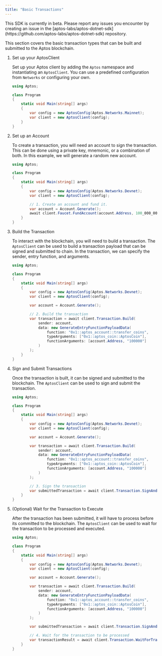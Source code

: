```yaml
---
title: "Basic Transactions"
---
```


<Aside type="caution" emoji="❗">
  This SDK is currently in beta. Please report any issues you encounter by
  creating an issue in the
  [aptos-labs/aptos-dotnet-sdk](https://github.com/aptos-labs/aptos-dotnet-sdk)
  repository.
</Aside>






This section covers the basic transaction types that can be built and submitted to the Aptos blockchain.



<Steps>

1. Set up your AptosClient

   Set up your Aptos client by adding the `Aptos` namespace and instantiating an `AptosClient`. You can use a predefined
   configuration from `Networks` or configuring your own.

   ```csharp filename="Program.cs"  {1-1, 7-8}
   using Aptos;

   class Program
   {
       static void Main(string[] args)
       {
           var config = new AptosConfig(Aptos.Networks.Mainnet);
           var client = new AptosClient(config);
       }
   }
   ```

2. Set up an Account

   To create a transaction, you will need an account to sign the transaction. This can be done using a private key,
   mnemonic, or a combination of both. In this example, we will generate a random new account.

   ```csharp filename="Program.cs" {10-12}
   using Aptos;

   class Program
   {
       static void Main(string[] args)
       {
           var config = new AptosConfig(Aptos.Networks.Devnet);
           var client = new AptosClient(config);

           // 1. Create an account and fund it.
           var account = Account.Generate();
           await client.Faucet.FundAccount(account.Address, 100_000_000);
       }
   }
   ```

3. Build the Transaction

   To interact with the blockchain, you will need to build a transaction. The `AptosClient` can be
   used to build a transaction payload that can be signed and submitted to chain. In the transaction,
   we can specify the sender, entry function, and arguments.

   ```csharp filename="Program.cs" {12-20}
   using Aptos;

   class Program
   {
       static void Main(string[] args)
       {
           var config = new AptosConfig(Aptos.Networks.Devnet);
           var client = new AptosClient(config);

           var account = Account.Generate();

           // 2. Build the transaction
           var transaction = await client.Transaction.Build(
               sender: account,
               data: new GenerateEntryFunctionPayloadData(
                   function: "0x1::aptos_account::transfer_coins",
                   typeArguments: ["0x1::aptos_coin::AptosCoin"],
                   functionArguments: [account.Address, "100000"]
               )
           );
       }
   }
   ```

4. Sign and Submit Transactions

   Once the transaction is built, it can be signed and submitted to the blockchain. The `AptosClient` can be
   used to sign and submit the transaction.

   ```csharp filename="Program.cs" {21-22}
   using Aptos;

   class Program
   {
       static void Main(string[] args)
       {
           var config = new AptosConfig(Aptos.Networks.Devnet);
           var client = new AptosClient(config);

           var account = Account.Generate();

           var transaction = await client.Transaction.Build(
               sender: account,
               data: new GenerateEntryFunctionPayloadData(
                   function: "0x1::aptos_account::transfer_coins",
                   typeArguments: ["0x1::aptos_coin::AptosCoin"],
                   functionArguments: [account.Address, "100000"]
               )
           );

           // 3. Sign the transaction
           var submittedTransaction = await client.Transaction.SignAndSubmitTransaction(signer, transaction);
       }
   }
   ```

5. (Optional) Wait for the Transaction to Execute

   After the transaction has been submitted, it will have to process before its committed to the blockchain. The `AptosClient` can be
   used to wait for the transaction to be processed and executed.

   ```csharp filename="Program.cs" {23-24}
   using Aptos;

   class Program
   {
       static void Main(string[] args)
       {
           var config = new AptosConfig(Aptos.Networks.Devnet);
           var client = new AptosClient(config);

           var account = Account.Generate();

           var transaction = await client.Transaction.Build(
               sender: account,
               data: new GenerateEntryFunctionPayloadData(
                   function: "0x1::aptos_account::transfer_coins",
                   typeArguments: ["0x1::aptos_coin::AptosCoin"],
                   functionArguments: [account.Address, "100000"]
               )
           );

           var submittedTransaction = await client.Transaction.SignAndSubmitTransaction(account, transaction);

           // 4. Wait for the transaction to be processed
           var transactionResult = await client.Transaction.WaitForTransaction(submittedTransaction.Hash);
       }
   }
   ```

</Steps>
